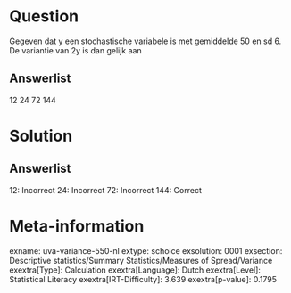 Question
========

Gegeven dat y een stochastische variabele is met gemiddelde 50 en sd 6.
De variantie van 2y is dan gelijk aan

Answerlist
----------

12
24
72
144

Solution
========

Answerlist
----------

12: Incorrect
24: Incorrect
72: Incorrect
144: Correct

Meta-information
================
exname: uva-variance-550-nl
extype: schoice
exsolution: 0001
exsection: Descriptive statistics/Summary Statistics/Measures of Spread/Variance
exextra[Type]: Calculation
exextra[Language]: Dutch
exextra[Level]: Statistical Literacy
exextra[IRT-Difficulty]: 3.639
exextra[p-value]: 0.1795
